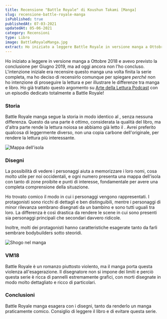 ```yaml
---
title: Recensione "Battle Royale" di Koushun Takami [Manga]
slug: recensione-battle-royale-manga
isPublished: true
publishedAt: 07-03-2021
updatedAt: 05-06-2021
category: Recensioni
type: Libro
image: BattleRoyaleManga.jpg
extract: Ho iniziato a leggere Battle Royale in versione manga a Ottobre 2018 e avevo previsto la conclusione per Giugno 2019, ma ad oggi ancora non l’ho concluso. L’intenzione iniziale era recensire questo manga una volta finita la serie completa, ma ho deciso di recensirlo comunque per spiegare perché non ho intenzione di proseguire la lettura e per illustrare le differenze tra manga e libro. Ho già trattato questo argomento su Arte della Lettura Podcast con un episodio dedicato totalmente a Battle Royale!
---
```


<Book slug="battle-royale-manga" />

Ho iniziato a leggere <InternalLink text="Battle Royale" slug="recensione-battle-royale-takami/" /> in versione manga a Ottobre 2018 e avevo previsto la conclusione per Giugno 2019, ma ad oggi ancora non l'ho concluso. L'intenzione iniziale era recensire questo manga una volta finita la serie completa, ma ho deciso di recensirlo comunque per spiegare _perché_ non ho intenzione di proseguire la lettura e per illustrare le differenze tra manga e libro. Ho già trattato questo argomento su [Arte della Lettura Podcast](https://open.spotify.com/show/2yre1D5uOEIHFh0UcNyoTu) con un episodio dedicato totalmente a Battle Royale!

### Storia

Battle Royale manga segue la storia in modo identico al <InternalLink text="libro" slug="recensione-battle-royale-takami/" />, senza nessuna differenza. Questo da una parte è ottimo, considerata la qualità del libro, ma d'altra parte rende la lettura noiosa se abbiamo già letto il <InternalLink text="romanzo" slug="recensione-battle-royale-takami/" />. Avrei preferito qualcosa di leggermente diverso, non una copia carbone dell'originale, per rendere la lettura più interessante.

<Image  url="BattleRoyale_02.jpg"  alt="Mappa dell'isola"  layout="intrinsic"  width={2374} height={2630} center={true}/>

### Disegni

La possibilità di vedere i personaggi aiuta a memorizzare i loro nomi, cosa molto utile per noi occidentali, e ogni numero presenta una mappa dell'isola con tanto di zone proibite e punti di interesse, fondamentale per avere una completa comprensione della situazione.

Ho trovato comico il modo in cui i personaggi vengono rappresentati. I protagonisti sono ricchi di dettagli e ben distinguibili, mentre i personaggi di minor rilevanza sembrano disegnati da un bambino e sono tutti uguali tra loro. La differenza è così drastica da rendere le scene in cui sono presenti sia personaggi principali che secondari davvero ridicole.

Inoltre, molti dei protagonisti hanno caratteristiche esagerate tanto da farli sembrare bodybuilders sotto steoridi.

<Image  url="BattleRoyale_03.jpg"  alt="Shogo nel manga"  layout="intrinsic"  width={318} height={500} center={true}/>

### VM18

Battle Royale è un romanzo piuttosto violento, ma il manga porta questa violenza all'esagerazione. Il disegnatore non si impone dei limiti e perciò questa serie è ricca di pannelli estremamente grafici, con morti disegnate in modo molto dettagliato e ricco di particolari.

### Conclusioni

Battle Royale manga esagera con i disegni, tanto da renderlo un manga praticamente comico. Consiglio di leggere il libro e di evitare questa serie.
